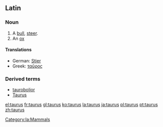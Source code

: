 {{see|Taurus}}

==Latin==
===Noun===
{{la-noun|taurus|tauri|tauri|m|second}}

# A [[bull]], [[steer]].
# An [[ox]]

====Translations====
{{top}}
*German: [[Stier]]
*Greek: [[ταῦρος]]
{{mid}}
{{bottom}}

===Derived terms===
*[[taurobolior]]
*[[Taurus]]

[[Category:la:Mammals]]

[[el:taurus]]
[[fr:taurus]]
[[gl:taurus]]
[[ko:taurus]]
[[la:taurus]]
[[ja:taurus]]
[[pl:taurus]]
[[pt:taurus]]
[[zh:taurus]]
